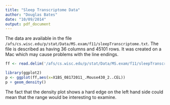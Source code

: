 ```yaml
---
title: "Sleep Transcriptome Data"
author: "Douglas Bates"
date: "10/09/2014"
output: pdf_document
---
```


The data are available in the file `/afs/cs.wisc.edu/p/stat/Data/MS.exam/f11/sleepTranscriptome.txt`.  The file is described as having 36 columns and 45101 rows.  It was created on a Mac which may cause problems with the line endings.

```r
ff <- read.delim('/afs/cs.wisc.edu/p/stat/Data/MS.exam/f11/sleepTranscriptome.txt')
```

```r
library(ggplot2)
p <- ggplot(ff,aes(x=X1BS_08172011_.Mouse430_2..CEL))
p + geom_density()
```

The fact that the density plot shows a hard edge on the left hand side could mean that the range would be interesting to examine.


